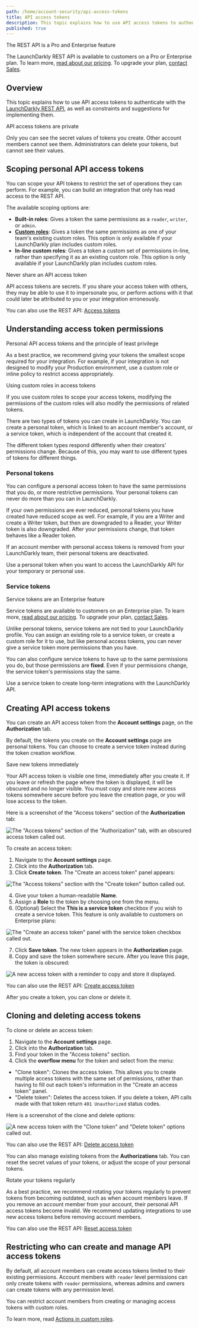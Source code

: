 ```yaml
---
path: /home/account-security/api-access-tokens
title: API access tokens
description: This topic explains how to use API access tokens to authenticate with the LaunchDarkly REST API.
published: true
---
```


<Callout intent="primary">
<CalloutTitle>The REST API is a Pro and Enterprise feature</CalloutTitle>
<CalloutDescription>

The LaunchDarkly REST API is available to customers on a Pro or Enterprise plan. To learn more, [read about our pricing](https://launchdarkly.com/pricing/). To upgrade your plan, [contact Sales](https://launchdarkly.com/contact-sales/).

</CalloutDescription>
</Callout>

## Overview

This topic explains how to use API access tokens to authenticate with the [LaunchDarkly REST API](https://apidocs.launchdarkly.com), as well as constraints and suggestions for implementing them.

<Callout intent="info">
<CalloutTitle>API access tokens are private</CalloutTitle>
<CalloutDescription>

Only you can see the secret values of tokens you create. Other account members cannot see them. Administrators can delete your tokens, but cannot see their values.

</CalloutDescription>
</Callout>

## Scoping personal API access tokens

You can scope your API tokens to restrict the set of operations they can perform. For example, you can build an integration that only has read access to the REST API.

The available scoping options are:

- **Built-in roles**: Gives a token the same permissions as a `reader`, `writer`, or `admin`.
- **[Custom roles](/home/members/custom-roles)**: Gives a token the same permissions as one of your team's existing custom roles. This option is only available if your LaunchDarkly plan includes custom roles.
- **In-line custom roles**: Gives a token a custom set of permissions in-line, rather than specifying it as an existing custom role. This option is only available if your LaunchDarkly plan includes custom roles.

<Callout intent="warning">
<CalloutTitle>Never share an API access token</CalloutTitle>
<CalloutDescription>

API access tokens are secrets. If you share your access token with others, they may be able to use it to impersonate you, or perform actions with it that could later be attributed to you or your integration erroneously.

</CalloutDescription>
</Callout>

<LearnMore>

You can also use the REST API: [Access tokens](https://apidocs.launchdarkly.com/tag/Access-tokens/)

</LearnMore>

## Understanding access token permissions

<Callout intent="info">
<CalloutTitle>Personal API access tokens and the principle of least privilege</CalloutTitle>
<CalloutDescription>

As a best practice, we recommend giving your tokens the smallest scope required for your integration. For example, if your integration is not designed to modify your Production environment, use a custom role or inline policy to restrict access appropriately.

</CalloutDescription>
</Callout>

<Callout intent="warning">
<CalloutTitle>Using custom roles in access tokens</CalloutTitle>
<CalloutDescription>

If you use custom roles to scope your access tokens, modifying the permissions of the custom roles will also modify the permissions of related tokens.

</CalloutDescription>
</Callout>

There are two types of tokens you can create in LaunchDarkly. You can create a personal token, which is linked to an account member's account, or a service token, which is independent of the account that created it.

The different token types respond differently when their creators' permissions change. Because of this, you may want to use different types of tokens for different things.

### Personal tokens

You can configure a personal access token to have the same permissions that you do, or more restrictive permissions. Your personal tokens can never do more than you can in LaunchDarkly.

If your own permissions are ever reduced, personal tokens you have created have reduced scope as well. For example, if you are a Writer and create a Writer token, but then are downgraded to a Reader, your Writer token is also downgraded. After your permissions change, that token behaves like a Reader token.

If an account member with personal access tokens is removed from your LaunchDarkly team, their personal tokens are deactivated.

Use a personal token when you want to access the LaunchDarkly API for your temporary or personal use.

### Service tokens

<Callout intent="primary">
<CalloutTitle>Service tokens are an Enterprise feature</CalloutTitle>
<CalloutDescription>

Service tokens are available to customers on an Enterprise plan. To learn more, [read about our pricing](https://launchdarkly.com/pricing/). To upgrade your plan, [contact Sales](https://launchdarkly.com/contact-sales/).

</CalloutDescription>
</Callout>

Unlike personal tokens, service tokens are not tied to your LaunchDarkly profile. You can assign an existing role to a service token, or create a custom role for it to use, but like personal access tokens, you can never give a service token more permissions than you have.

You can also configure service tokens to have up to the same permissions you do, but those permissions are **fixed**. Even if your permissions change, the service token's permissions stay the same.

Use a service token to create long-term integrations with the LaunchDarkly API.

## Creating API access tokens

You can create an API access token from the **Account settings** page, on the **Authorization** tab.

By default, the tokens you create on the **Account settings** page are personal tokens. You can choose to create a service token instead during the token creation workflow.

<Callout intent="alert">
<CalloutTitle>Save new tokens immediately</CalloutTitle>
<CalloutDescription>

Your API access token is visible one time, immediately after you create it. If you leave or refresh the page where the token is displayed, it will be obscured and no longer visible. You must copy and store new access tokens somewhere secure before you leave the creation page, or you will lose access to the token.

</CalloutDescription>
</Callout>

Here is a screenshot of the "Access tokens" section of the **Authorization** tab:

![The "Access tokens" section of the "Authorization" tab, with an obscured access token called out.](settings-access-tokens-obscured-callout.png)

To create an access token:

1. Navigate to the **Account settings** page.
2. Click into the **Authorization** tab.
3. Click **Create token**. The "Create an access token" panel appears:

![The "Access tokens" section with the "Create token" button called out.](settings-access-tokens-create-callout.png)

4. Give your token a human-readable **Name**.
5. Assign a **Role** to the token by choosing one from the menu.
6. (Optional) Select the **This is a service token** checkbox if you wish to create a service token. This feature is only available to customers on Enterprise plans:

![The "Create an access token" panel with the service token checkbox called out.](settings-access-tokens-service-checkbox-callout.png)

7. Click **Save token**. The new token appears in the **Authorization** page.
8. Copy and save the token somewhere secure. After you leave this page, the token is obscured:

![A new access token with a reminder to copy and store it displayed.](settings-access-tokens-notification.png)

<LearnMore>

You can also use the REST API: [Create access token](https://apidocs.launchdarkly.com/tag/Access-tokens#operation/postToken)

</LearnMore>

After you create a token, you can clone or delete it.

## Cloning and deleting access tokens

To clone or delete an access token:

1. Navigate to the **Account settings** page.
2. Click into the **Authorization** tab.
3. Find your token in the "Access tokens" section.
4. Click the **overflow menu** for the token and select from the menu:

  * "Clone token": Clones the access token. This allows you to create multiple access tokens with the same set of permissions, rather than having to fill out each token's information in the "Create an access token" panel.
  * "Delete token": Deletes the access token. If you delete a token, API calls made with that token return `401 Unauthorized` status codes.

Here is a screenshot of the clone and delete options:

![A new access token with the "Clone token" and "Delete token" options called out.](settings-access-tokens-clone-delete-callout.png)

<LearnMore>

You can also use the REST API: [Delete access token](https://apidocs.launchdarkly.com/tag/Access-tokens#operation/deleteToken)

</LearnMore>

You can also manage existing tokens from the **Authorizations** tab. You can reset the secret values of your tokens, or adjust the scope of your personal tokens.

<Callout intent="alert">
<CalloutTitle>Rotate your tokens regularly</CalloutTitle>
<CalloutDescription>

As a best practice, we recommend rotating your tokens regularly to prevent tokens from becoming outdated, such as when account members leave. If you remove an account member from your account, their personal API access tokens become invalid. We recommend updating integrations to use new access tokens before removing account members.

</CalloutDescription>
</Callout>

<LearnMore>

You can also use the REST API: [Reset access token](https://apidocs.launchdarkly.com/tag/Access-tokens#operation/resetToken)

</LearnMore>

## Restricting who can create and manage API access tokens

By default, all account members can create access tokens limited to their existing permissions. Account members with `reader` level permissions can only create tokens with `reader` permissions, whereas admins and owners can create tokens with any permission level.

You can restrict account members from creating or managing access tokens with custom roles.

To learn more, read [Actions in custom roles](/home/members/role-actions).
